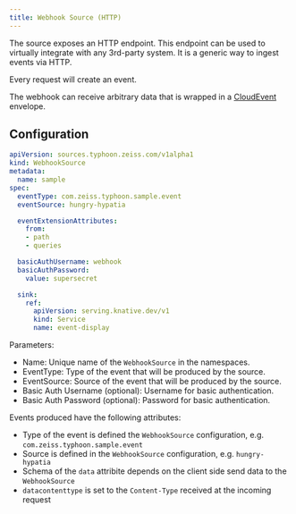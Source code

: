 ```yaml
---
title: Webhook Source (HTTP)
---
```


The source exposes an HTTP endpoint. This endpoint can be used to virtually
integrate with any 3rd-party system. It is a generic way to ingest events via HTTP.

Every request will create an event.

The webhook can receive arbitrary data that is wrapped in a [CloudEvent](https://cloudevents.io/) envelope.

## Configuration

```yaml
apiVersion: sources.typhoon.zeiss.com/v1alpha1
kind: WebhookSource
metadata:
  name: sample
spec:
  eventType: com.zeiss.typhoon.sample.event
  eventSource: hungry-hypatia

  eventExtensionAttributes:
    from:
    - path
    - queries

  basicAuthUsername: webhook
  basicAuthPassword:
    value: supersecret

  sink:
    ref:
      apiVersion: serving.knative.dev/v1
      kind: Service
      name: event-display
```

Parameters:

* Name: Unique name of the `WebhookSource` in the namespaces.
* EventType: Type of the event that will be produced by the source.
* EventSource: Source of the event that will be produced by the source.
* Basic Auth Username (optional): Username for basic authentication.
* Basic Auth Password (optional): Password for basic authentication.

Events produced have the following attributes:

* Type of the event is defined the `WebhookSource` configuration, e.g. `com.zeiss.typhoon.sample.event`
* Source is defined in the `WebhookSource` configuration, e.g. `hungry-hypatia`
* Schema of the `data` attribite depends on the client side send data to the `WebhookSource`
* `datacontenttype` is set to the `Content-Type` received at the incoming request
